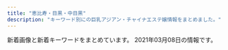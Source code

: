 ```yaml
---
title: "恵比寿・目黒・中目黒"
description: "キーワード別にの巨乳アジアン・チャイナエステ嬢情報をまとめました。"
---
```


新着画像と新着キーワードをまとめています。
2021年03月08日の情報です。

<DmmAffiliateIns />
<KeywordTable
  shops={
    [
    {
        "keywords": {
            "83": 39,
            "E": 57,
            "82": 18,
            "89": 18,
            "C": 138,
            "85": 123,
            "D": 141,
            "86": 60,
            "87": 78
        },
        "name": "\u30d5\u30a3\u30b8\u30fc\u30ea\u30be\u30fc\u30c8",
        "url": "http://fiji-resort.ests.jp/",
        "station": "\u4e2d\u76ee\u9ed2\u99c5\u897f\u53e3",
        "img_links": [
            "http://fiji-resort.ests.jp/images/s_link.png",
            "http://fiji-resort.ests.jp/photos/sites/30/2019/05/2019050215480292.jpg",
            "http://fiji-resort.ests.jp/images/access05.jpg",
            "http://fiji-resort.ests.jp/images/topics_bj3.png",
            "http://fiji-resort.ests.jp/photos/sites/30/2018/06/2018061511340989.jpg",
            "http://fiji-resort.ests.jp/photos/sites/30/2020/02/2020022116402274.jpg",
            "http://fiji-resort.ests.jp/images/s_topics.png",
            "http://fiji-resort.ests.jp/photos/sites/30/2019/03/2019033011105316.jpg",
            "http://fiji-resort.ests.jp/photos/sites/30/2019/06/2019060610451514.jpg",
            "http://fiji-resort.ests.jp/images/s_staff.png",
            "http://fiji-resort.ests.jp/images/access01.jpg",
            "http://fiji-resort.ests.jp/images/mobile.png",
            "http://fiji-resort.ests.jp/photos/sites/30/2019/03/2019031518525662.jpg",
            "http://fiji-resort.ests.jp/photos/sites/30/2019/09/2019092914334514.jpg",
            "http://fiji-resort.ests.jp/photos/sites/30/2018/09/2018091916161390.jpg",
            "http://fiji-resort.ests.jp/photos/sites/30/2018/11/2018110510493422.jpg",
            "http://fiji-resort.ests.jp/images/access06.jpg",
            "http://fiji-resort.ests.jp/images/access03.jpg",
            "http://fiji-resort.ests.jp/photos/sites/30/2019/05/2019050215480157.jpg",
            "http://fiji-resort.ests.jp/images/end.png",
            "http://fiji-resort.ests.jp/photos/sites/30/2018/09/2018091301234543.jpg",
            "http://fiji-resort.ests.jp/photos/sites/30/2019/03/2019033011081995.jpg",
            "http://fiji-resort.ests.jp/photos/sites/30/2019/06/2019061411123068.jpg",
            "http://fiji-resort.ests.jp/images/access04.jpg",
            "http://fiji-resort.ests.jp/images/line.png",
            "http://fiji-resort.ests.jp/photos/sites/30/2019/12/2019121110440091.jpg",
            "http://fiji-resort.ests.jp/images/access02.jpg",
            "http://fiji-resort.ests.jp/images/top.png",
            "http://fiji-resort.ests.jp/photos/sites/30/2019/05/2019050215480138.jpg",
            "http://fiji-resort.ests.jp/photos/sites/30/2019/04/2019042017525677.jpg",
            "http://fiji-resort.ests.jp/photos/sites/30/2018/11/2018110510493920.jpg",
            "http://fiji-resort.ests.jp/photos/sites/30/2019/11/2019110909384037.jpg"
        ]
    },
    {
        "station": "JR\u76ee\u9ed2\u99c5\u6771\u53e3",
        "keywords": {
            "C": 7,
            "93": 1,
            "85": 8,
            "83": 8,
            "87": 4,
            "E": 3,
            "86": 10,
            "89": 1,
            "D": 21,
            "82": 1,
            "G": 1,
            "F": 1
        },
        "img_links": [
            "http://victoria.tyo.cm/photos/sites/13/2019/06/2019061005275095.jpg",
            "http://victoria.tyo.cm/photos/sites/13/2020/03/2020031904101259.jpg",
            "http://victoria.tyo.cm/photos/sites/13/2019/12/2019120904521188.jpg",
            "http://victoria.tyo.cm/images/top.jpg",
            "http://victoria.tyo.cm/photos/sites/13/2019/01/2019010506293526.jpg",
            "http://victoria.tyo.cm/photos/sites/13/2019/02/2019022703022355.jpg",
            "http://victoria.tyo.cm/photos/sites/13/2019/01/2019010506292922.jpg",
            "http://victoria.tyo.cm/photos/sites/13/2018/12/2018122701570643.jpg",
            "http://victoria.tyo.cm/images/news.jpg",
            "http://victoria.tyo.cm/photos/sites/13/2019/12/2019120904521737.jpg",
            "http://victoria.tyo.cm/photos/sites/13/2019/08/2019080607062415.jpg",
            "http://victoria.tyo.cm/images/room3.jpg",
            "http://victoria.tyo.cm/photos/sites/13/2019/01/2019012509505197.jpg",
            "https://www.a-side.com/ad/koko/include/banner/koko_125x125.png",
            "http://victoria.tyo.cm/photos/sites/13/2020/01/2020012005552622.jpg",
            "http://victoria.tyo.cm/photos/sites/13/2020/01/2020011104241542.jpg",
            "http://victoria.tyo.cm/photos/sites/13/2018/12/2018121502493879.jpg",
            "http://victoria.tyo.cm/photos/sites/13/2019/05/201905100639429.jpg",
            "http://victoria.tyo.cm/photos/sites/13/2020/02/2020021307433041.jpg",
            "http://victoria.tyo.cm/photos/sites/13/2021/02/2021021509575615.jpg",
            "http://victoria.tyo.cm/images/mobile.jpg",
            "http://victoria.tyo.cm/photos/sites/13/2019/07/2019070206503156.jpg",
            "http://victoria.tyo.cm/photos/sites/13/2020/01/2020011205500461.jpg",
            "http://victoria.tyo.cm/images/room4.jpg",
            "http://victoria.tyo.cm/photos/sites/13/2019/04/2019040304024424.jpg",
            "http://victoria.tyo.cm/photos/sites/13/2019/02/2019021206543056.jpg",
            "http://victoria.tyo.cm/photos/sites/13/2018/12/2018122904411765.jpg",
            "http://victoria.tyo.cm/photos/sites/13/2019/10/2019100904082968.jpg",
            "http://victoria.tyo.cm/photos/sites/13/2019/02/2019021407162693.jpg",
            "http://victoria.tyo.cm/images/face.jpg",
            "http://victoria.tyo.cm/photos/sites/13/2019/01/2019012108071242.jpg",
            "http://victoria.tyo.cm/photos/sites/13/2019/01/2019011103510521.jpg",
            "http://victoria.tyo.cm/photos/sites/13/2018/12/2018121502493847.jpg",
            "http://victoria.tyo.cm/photos/sites/13/2019/12/2019120406433710.jpg",
            "http://victoria.tyo.cm/photos/sites/13/2019/10/2019100904083557.jpg",
            "http://victoria.tyo.cm/photos/sites/13/2018/12/2018121502493953.jpg",
            "http://victoria.tyo.cm/photos/sites/13/2020/02/202002030340133.jpg",
            "http://victoria.tyo.cm/photos/sites/13/2019/10/2019101403232834.jpg",
            "http://victoria.tyo.cm/photos/sites/13/2019/04/2019041807165826.jpg",
            "http://victoria.tyo.cm/images/room1.jpg",
            "http://victoria.tyo.cm/images/pick.jpg",
            "http://victoria.tyo.cm/photos/sites/13/2020/01/2020012005552181.jpg",
            "http://victoria.tyo.cm/photos/sites/13/2020/10/2020100803550565.jpg",
            "http://victoria.tyo.cm/photos/sites/13/2018/12/2018121502493814.jpg",
            "http://victoria.tyo.cm/photos/sites/13/2019/12/2019120106181894.jpg",
            "http://victoria.tyo.cm/photos/sites/13/2018/12/2018122904422525.jpg",
            "http://victoria.tyo.cm/photos/sites/13/2019/01/2019012509534353.jpg",
            "http://victoria.tyo.cm/photos/sites/13/2018/12/2018122701570616.jpg",
            "http://victoria.tyo.cm/images/room2.jpg",
            "http://victoria.tyo.cm/images/s_staff.png",
            "http://victoria.tyo.cm/photos/sites/13/2020/02/2020020104570910.jpg"
        ],
        "url": "http://victoria.tyo.cm/",
        "name": "Victoria\u30fb\u30d3\u30af\u30c8\u30ea\u30a2"
    },
    {
        "station": "JR\u76ee\u9ed2\u99c5\u6771\u53e3",
        "img_links": [
            "http://with-you.tyo.cm/photos/sites/6/2019/02/2019021818404723.jpg",
            "http://with-you.tyo.cm/photos/sites/6/2019/02/2019021816155116.jpg",
            "http://with-you.tyo.cm/photos/sites/6/2020/03/2020032714573892.jpg",
            "http://hanamizuki2.a1.ies.bz/upload/sites/6/2021/02/2021022216380216.jpg",
            "http://with-you.tyo.cm/photos/sites/6/2019/02/2019021816145119.jpg",
            "http://with-you.tyo.cm/photos/sites/6/2019/11/2019110108001772.jpg",
            "http://with-you.tyo.cm/photos/sites/6/2021/02/2021022216380216.jpg",
            "http://with-you.tyo.cm/photos/sites/6/2020/06/2020061515330329.jpg",
            "http://with-you.tyo.cm/photos/sites/6/2019/11/2019112916075124.jpg",
            "http://with-you.tyo.cm/images/top.png",
            "http://with-you.tyo.cm/photos/sites/6/2019/11/2019112517122617.jpg",
            "http://with-you.tyo.cm/images/s_pick.jpg",
            "http://with-you.tyo.cm/photos/sites/6/2019/11/2019111915264240.jpg",
            "http://with-you.tyo.cm/photos/sites/6/2019/06/2019060510455732.jpg",
            "http://with-you.tyo.cm/photos/sites/6/2019/12/2019121017051599.jpg",
            "http://with-you.tyo.cm/photos/sites/6/2019/12/2019121017051597.jpg",
            "http://with-you.tyo.cm/photos/sites/6/2019/03/2019030615474648.jpg",
            "http://with-you.tyo.cm/photos/sites/6/2019/11/2019110108002447.jpg",
            "http://with-you.tyo.cm/photos/sites/6/2020/09/2020092511214697.jpg",
            "http://with-you.tyo.cm/photos/sites/6/2019/10/2019102716505124.jpg",
            "http://with-you.tyo.cm/photos/sites/6/2019/11/2019110107573374.jpg",
            "http://with-you.tyo.cm/photos/sites/6/2019/11/2019112214502832.jpg",
            "http://with-you.tyo.cm/photos/sites/6/2019/12/2019121914290210.jpg",
            "http://with-you.tyo.cm/photos/sites/6/2019/11/2019111915264046.jpg",
            "http://with-you.tyo.cm/photos/sites/6/2020/06/2020061515324852.jpg",
            "http://with-you.tyo.cm/images/s_news.jpg",
            "http://with-you.tyo.cm/photos/sites/6/2019/11/2019110806175734.jpg",
            "http://with-you.tyo.cm/photos/sites/6/2019/02/2019021818395644.jpg",
            "http://with-you.tyo.cm/photos/sites/6/2019/12/2019121914290846.jpg",
            "http://with-you.tyo.cm/photos/sites/6/2019/11/2019112517121980.jpg",
            "http://with-you.tyo.cm/photos/sites/6/2020/03/2020032714542799.jpg",
            "http://with-you.tyo.cm/photos/sites/6/2019/11/2019110606012817.jpg",
            "http://with-you.tyo.cm/images/s_link.jpg",
            "http://with-you.tyo.cm/photos/sites/6/2019/11/2019110806175615.jpg",
            "http://with-you.tyo.cm/images/s_staff.jpg",
            "http://with-you.tyo.cm/photos/sites/6/2019/10/2019102716505281.jpg",
            "http://with-you.tyo.cm/images/s_recuit.jpg",
            "http://with-you.tyo.cm/photos/sites/6/2019/11/2019110107572662.jpg",
            "http://with-you.tyo.cm/photos/sites/6/2019/11/2019112916075813.jpg",
            "http://with-you.tyo.cm/photos/sites/6/2019/11/2019112916080552.jpg",
            "http://with-you.tyo.cm/photos/sites/6/2019/11/2019112214503286.jpg"
        ],
        "name": "With you\u30fb\u30a6\u30a3\u30ba\u30e6\u30fc",
        "keywords": {
            "D": 19,
            "C": 35
        },
        "url": "http://with-you.tyo.cm"
    },
    {
        "name": "RelaCute \u30ea\u30e9\u30ad\u30e5\u30fc\u30c8",
        "keywords": {},
        "img_links": [],
        "url": "http://relacute.tyo.cm/",
        "station": "JR\u76ee\u9ed2\u99c5\u6771\u53e3"
    },
    {
        "img_links": [
            "http://www.himawari-aroma.xyz/images/sys.jpg",
            "http://www.himawari-aroma.xyz/images/staff/3/mayu.png",
            "http://www.himawari-aroma.xyz/images/psd/off.jpg",
            "http://www.himawari-aroma.xyz/images/shop/4/1.jpg",
            "http://www.himawari-aroma.xyz/images/staff/3/ami.png",
            "http://www.himawari-aroma.xyz/images/shop/4/2.jpg",
            "http://www.himawari-aroma.xyz/images/shop/1.png",
            "http://www.himawari-aroma.xyz/images/13.png"
        ],
        "url": "http://www.himawari-aroma.xyz/",
        "station": "JR\u6075\u6bd4\u5bff\u99c5\u897f\u53e3",
        "keywords": {},
        "name": "\u3072\u307e\u308f\u308a"
    },
    {
        "img_links": [
            "http://onlyone.tyo.cm/photos/sites/5/2020/03/2020031716151746.jpg",
            "http://onlyone.tyo.cm/images/s_staff.png",
            "http://onlyone.tyo.cm/photos/sites/5/2020/01/2020011412572423.jpg",
            "http://onlyone.tyo.cm/photos/sites/5/2020/01/2020011413501066.jpg",
            "http://onlyone.tyo.cm/photos/sites/5/2020/09/2020092510523723.jpg",
            "http://onlyone.tyo.cm/photos/sites/5/2020/07/2020070215334437.jpg",
            "http://onlyone.tyo.cm/photos/sites/5/2021/02/2021021810240848.jpg",
            "http://onlyone.tyo.cm/images/acc3.jpg",
            "http://onlyone.tyo.cm/images/room1.jpg",
            "http://onlyone.tyo.cm/photos/sites/5/2019/07/201907171609201.jpg",
            "http://onlyone.tyo.cm/images/acc2.jpg",
            "http://onlyone.tyo.cm/images/room2.jpg",
            "http://onlyone.tyo.cm/photos/sites/5/2019/11/2019110105153240.jpg",
            "http://onlyone.tyo.cm/photos/sites/5/2021/03/2021030316101626.jpg",
            "http://onlyone.tyo.cm/photos/sites/5/2020/01/2020011413500417.jpg",
            "http://onlyone.tyo.cm/photos/sites/5/2020/09/2020092510524025.jpg",
            "http://onlyone.tyo.cm/photos/sites/5/2020/05/2020051419324761.jpg",
            "http://onlyone.tyo.cm/photos/sites/5/2019/11/2019112117013754.jpg",
            "http://onlyone.tyo.cm/photos/sites/5/2020/09/2020090210405221.jpg",
            "http://onlyone.tyo.cm/photos/sites/5/2019/02/2019022310345266.jpg",
            "http://onlyone.tyo.cm/photos/sites/5/2019/01/2019013017371133.jpg",
            "http://onlyone.tyo.cm/photos/sites/5/2019/01/2019011814353078.jpg",
            "http://onlyone.tyo.cm/photos/sites/5/2018/11/2018110713255310.jpg",
            "http://onlyone.tyo.cm/photos/sites/5/2018/03/2018031607430562.jpg",
            "http://onlyone.tyo.cm/photos/sites/5/2019/08/2019080815010066.jpg",
            "http://onlyone.tyo.cm/images/room4.jpg",
            "http://onlyone.tyo.cm/photos/sites/5/2018/10/201810181432433.jpg",
            "http://onlyone.tyo.cm/images/top.png",
            "http://onlyone.a1.ies.bz/upload/sites/5/2021/02/2021022216501749.jpg",
            "http://onlyone.tyo.cm/photos/sites/5/2019/05/2019052911352557.jpg",
            "http://onlyone.tyo.cm/photos/sites/5/2021/03/2021030316101022.jpg",
            "http://onlyone.tyo.cm/images/acc4.jpg",
            "http://onlyone.tyo.cm/photos/sites/5/2019/07/2019070616424775.jpg",
            "http://onlyone.tyo.cm/photos/sites/5/2020/09/2020092617301564.jpg",
            "http://onlyone.tyo.cm/photos/sites/5/2020/07/2020070217061815.jpg",
            "http://onlyone.a1.ies.bz/upload/sites/5/2021/03/2021030316101022.jpg",
            "http://onlyone.tyo.cm/photos/sites/5/2018/08/2018082407542866.jpg",
            "http://onlyone.tyo.cm/photos/sites/5/2021/02/202102181024101.jpg",
            "http://onlyone.tyo.cm/photos/sites/5/2017/11/2017112708111797.jpg",
            "http://onlyone.tyo.cm/photos/sites/5/2020/06/2020060815500896.jpg",
            "http://onlyone.tyo.cm/photos/sites/5/2019/03/2019030418403098.jpg",
            "http://onlyone.tyo.cm/photos/sites/5/2019/02/2019022310334774.jpg",
            "http://onlyone.tyo.cm/photos/sites/5/2021/02/2021022515094363.jpg",
            "http://onlyone.tyo.cm/photos/sites/5/2018/08/2018080308152252.jpg",
            "http://onlyone.tyo.cm/photos/sites/5/2021/02/202102201049167.jpg",
            "http://onlyone.tyo.cm/images/acc1.jpg",
            "http://onlyone.tyo.cm/photos/sites/5/2020/09/2020092218541894.jpg",
            "http://onlyone.tyo.cm/photos/sites/5/2018/09/2018092710191274.jpg",
            "http://onlyone.tyo.cm/photos/sites/5/2019/12/2019121715483135.jpg",
            "http://onlyone.tyo.cm/photos/sites/5/2019/08/2019082610481667.jpg",
            "http://onlyone.tyo.cm/photos/sites/5/2018/11/2018112110301745.jpg",
            "http://onlyone.tyo.cm/photos/sites/5/2019/06/2019060510472559.jpg",
            "http://onlyone.tyo.cm/photos/sites/5/2019/05/2019050915292562.jpg",
            "http://onlyone.tyo.cm/photos/sites/5/2019/11/2019110105152849.jpg",
            "http://onlyone.tyo.cm/images/s_link.png",
            "http://onlyone.tyo.cm/photos/sites/5/2020/02/2020022610121615.jpg",
            "http://onlyone.tyo.cm/images/line.jpg",
            "http://onlyone.tyo.cm/photos/sites/5/2018/06/2018062904050630.jpg",
            "http://onlyone.tyo.cm/photos/sites/5/2019/12/2019120510353312.jpg",
            "http://onlyone.tyo.cm/photos/sites/5/2019/07/2019070711031982.jpg",
            "http://onlyone.tyo.cm/photos/sites/5/2019/06/2019060510384975.jpg",
            "http://onlyone.tyo.cm/photos/sites/5/2018/07/2018071709241386.jpg",
            "http://onlyone.tyo.cm/photos/sites/5/2021/02/2021022216501749.jpg",
            "http://onlyone.tyo.cm/images/new.jpg",
            "http://onlyone.tyo.cm/photos/sites/5/2019/07/2019071716092046.jpg",
            "http://onlyone.tyo.cm/photos/sites/5/2020/09/2020092510523998.jpg",
            "http://onlyone.a1.ies.bz/upload/sites/5/2021/02/2021022515094363.jpg",
            "http://onlyone.tyo.cm/images/room3.jpg"
        ],
        "url": "http://onlyone.tyo.cm/",
        "name": "OnlyOne",
        "station": "JR\u76ee\u9ed2\u99c5\u897f\u53e3",
        "keywords": {
            "86": 11,
            "C": 4,
            "84": 1,
            "85": 8,
            "E": 3,
            "D": 25,
            "88": 4,
            "83": 3,
            "F": 1,
            "87": 5
        }
    },
    {
        "station": "\u4e2d\u76ee\u9ed2\u99c5\u5357\u6539\u672d\u897f\u53e3",
        "url": "http://kaizokusen.jpn.mn/",
        "name": "\u6d77\u8cca\u8239",
        "img_links": [
            "http://kaizokusen.jpn.mn/photos/sites/31/2019/09/2019092905302643.jpg",
            "http://kaizokusen.jpn.mn/images/news04.jpg",
            "http://kaizokusen.jpn.mn/photos/sites/31/2020/02/202002070127147.jpg",
            "http://kaizokusen.jpn.mn/photos/sites/31/2020/05/2020051510144982.jpg",
            "http://kaizokusen.jpn.mn/images/s_news.jpg",
            "http://kaizokusen.jpn.mn/images/s_link.png",
            "http://kaizokusen.jpn.mn/photos/sites/31/2018/07/2018070912312985.jpg",
            "http://kaizokusen.jpn.mn/photos/sites/31/2019/04/2019040301572848.jpg",
            "http://kaizokusen.jpn.mn/photos/sites/31/2019/05/2019051702252726.jpg",
            "http://kaizokusen.jpn.mn/photos/sites/31/2019/01/2019010309225534.jpg",
            "http://kaizokusen.jpn.mn/photos/sites/31/2020/06/2020061305220545.jpg",
            "http://kaizokusen.jpn.mn/photos/sites/31/2019/09/2019091102140786.jpg",
            "http://kaizokusen.jpn.mn/photos/sites/31/2019/06/2019060402255271.jpg",
            "http://kaizokusen.jpn.mn/photos/sites/31/2019/12/201912200917482.jpg",
            "http://kaizokusen.jpn.mn/images/s_staff.png",
            "http://kaizokusen.jpn.mn/images/news_bj1.jpg",
            "http://kaizokusen.jpn.mn/photos/sites/31/2019/02/2019022801560094.jpg",
            "http://kaizokusen.jpn.mn/photos/sites/31/2019/01/2019012803255272.jpg",
            "http://kaizokusen.jpn.mn/images/s_contact.jpg",
            "http://kaizokusen.jpn.mn/photos/sites/31/2020/12/2020120801390122.jpg",
            "http://kaizokusen.jpn.mn/photos/sites/31/2020/02/2020022107354732.jpg",
            "http://kaizokusen.jpn.mn/photos/sites/31/2020/03/2020031402334084.jpg",
            "http://kaizokusen.jpn.mn/photos/sites/31/2020/06/2020061302013959.jpg",
            "http://kaizokusen.jpn.mn/photos/sites/31/2019/12/2019122806012497.jpg",
            "http://kaizokusen.jpn.mn/photos/sites/31/2019/11/2019111401215721.jpg",
            "http://kaizokusen.jpn.mn/images/s_pick.png",
            "http://kaizokusen.jpn.mn/photos/sites/31/2020/08/2020082411195272.jpg",
            "http://kaizokusen.jpn.mn/photos/sites/31/2020/11/2020112103070699.jpg",
            "http://kaizokusen.jpn.mn/photos/sites/31/2019/11/2019112102290816.jpg",
            "http://kaizokusen.jpn.mn/photos/sites/31/2019/03/2019032601332117.jpg",
            "http://kaizokusen.jpn.mn/photos/sites/31/2018/12/2018121710580889.jpg",
            "http://kaizokusen.jpn.mn/photos/sites/31/2020/03/2020030801205388.jpg",
            "http://kaizokusen.jpn.mn/photos/sites/31/2019/06/2019061406003081.jpg",
            "http://kaizokusen.jpn.mn/photos/sites/31/2019/01/201901130238317.jpg",
            "http://kaizokusen.jpn.mn/photos/sites/31/2020/01/2020011609085443.jpg",
            "http://kaizokusen.jpn.mn/images/headline.jpg",
            "http://kaizokusen.jpn.mn/photos/sites/31/2019/12/2019121904244431.jpg",
            "http://kaizokusen.jpn.mn/photos/sites/31/2019/02/2019021410470448.jpg",
            "http://kaizokusen.jpn.mn/photos/sites/31/2020/06/2020060409294464.jpg",
            "http://kaizokusen.jpn.mn/photos/sites/31/2020/01/2020010602051995.jpg",
            "http://kaizokusen.jpn.mn/photos/sites/31/2018/12/2018122706404758.jpg",
            "http://kaizokusen.jpn.mn/photos/sites/31/2020/08/2020080301195061.jpg",
            "http://kaizokusen.jpn.mn/photos/sites/31/2019/03/2019032710574970.jpg",
            "http://kaizokusen.jpn.mn/images/top.jpg",
            "http://kaizokusen.jpn.mn/photos/sites/31/2020/04/2020042207290081.jpg",
            "http://kaizokusen.jpn.mn/images/end.png",
            "http://kaizokusen.jpn.mn/images/news03.jpg",
            "http://kaizokusen.jpn.mn/images/news_bj3.jpg",
            "http://kaizokusen.jpn.mn/images/mobile.jpg",
            "http://kaizokusen.jpn.mn/photos/sites/31/2019/11/2019111410352979.jpg",
            "http://kaizokusen.jpn.mn/photos/sites/31/2020/06/2020062208015349.jpg",
            "http://kaizokusen.jpn.mn/photos/sites/31/2019/06/2019060402255852.jpg"
        ],
        "keywords": {
            "E": 28,
            "85": 27,
            "88": 9,
            "86": 26,
            "C": 44,
            "D": 74,
            "84": 2,
            "83": 7,
            "87": 34
        }
    },
    {
        "img_links": [
            "http://angel.jpn.cm/photos/sites/3/2017/12/201712270537317.jpg",
            "http://angel.jpn.cm/images/s_link.png",
            "http://angel.jpn.cm/photos/sites/3/2016/08/staff28a.jpg",
            "http://angel.jpn.cm/photos/sites/3/2016/08/staff28.jpg",
            "http://angel.jpn.cm/photos/sites/3/2016/08/staff5.jpg",
            "http://angel.jpn.cm/photos/sites/3/2016/08/staff36g.jpg",
            "http://angel.jpn.cm/photos/sites/3/2016/08/staff2a.jpg",
            "http://angel.jpn.cm/images/girl-z2.jpg",
            "http://angel.jpn.cm/photos/sites/3/2016/08/staff4.jpg",
            "http://angel.jpn.cm/photos/sites/3/2016/09/staff40.jpg",
            "http://angel.jpn.cm/photos/sites/3/2021/02/2021021714005240.jpg",
            "http://angel.jpn.cm/images/room3.jpg",
            "http://angel.jpn.cm/photos/sites/3/2016/10/staff01.jpg",
            "http://angel.jpn.cm/photos/sites/3/2017/11/201711280608539.jpg",
            "http://angel.jpn.cm/photos/sites/3/2017/12/2017122705371661.jpg",
            "http://angel.jpn.cm/photos/sites/3/2016/08/staff36h.jpg",
            "http://angel.jpn.cm/photos/sites/3/2016/08/staff21.jpg",
            "http://angel.jpn.cm/photos/sites/3/2020/06/2020061515170635.jpg",
            "http://angel.jpn.cm/photos/sites/3/2016/08/staff24a.jpg",
            "http://angel.jpn.cm/photos/sites/3/2016/08/staff39.jpg",
            "http://angel.jpn.cm/photos/sites/3/2019/07/2019071213431954.jpg",
            "http://angel.jpn.cm/photos/sites/3/2017/11/2017112010234266.jpg",
            "http://angel.jpn.cm/images/room6.jpg",
            "http://angel.jpn.cm/photos/sites/3/2019/12/2019122718552333.jpg",
            "http://angel.jpn.cm/photos/sites/3/2019/10/2019100910242499.jpg",
            "http://angel.jpn.cm/photos/sites/3/2016/08/staff11.jpg",
            "http://angel.jpn.cm/photos/sites/3/2016/08/staff3.jpg",
            "http://angel.jpn.cm/photos/sites/3/2016/08/staff2.jpg",
            "http://angel.jpn.cm/photos/sites/3/2016/08/staff35.jpg",
            "http://angel.jpn.cm/photos/sites/3/2016/08/staff37.jpg",
            "http://angel.jpn.cm/photos/sites/3/2018/11/201811011331167.jpg",
            "http://angel.jpn.cm/photos/sites/3/2016/08/staff14a.jpg",
            "http://angel.jpn.cm/images/s_mobile.png",
            "http://angel.jpn.cm/images/room1.jpg",
            "http://angel.jpn.cm/photos/sites/3/2016/08/staff14.jpg",
            "http://angel.jpn.cm/photos/sites/3/2016/09/staff40a.jpg",
            "http://angel.jpn.cm/photos/sites/3/2016/08/staff24.jpg",
            "http://angel.jpn.cm/photos/sites/3/2018/06/2018061601280885.jpg",
            "http://angel.jpn.cm/photos/sites/3/2016/10/staff41.jpg",
            "http://angel.jpn.cm/images/room4.jpg",
            "http://angel.jpn.cm/images/mobile.jpg",
            "http://angel.jpn.cm/images/s_pick.png",
            "http://angel.jpn.cm/photos/sites/3/2016/08/staff8.jpg",
            "http://angel.jpn.cm/photos/sites/3/2016/08/staff21a.jpg",
            "http://angel.jpn.cm/images/girl-z1.jpg",
            "http://angel.jpn.cm/photos/sites/3/2016/08/staff22.jpg",
            "http://angel.jpn.cm/photos/sites/3/2018/06/2018061505064251.jpg",
            "http://angel.jpn.cm/photos/sites/3/2018/06/2018061505064271.jpg",
            "http://angel.jpn.cm/photos/sites/3/2019/12/2019122718552430.jpg",
            "http://angel.jpn.cm/photos/sites/3/2019/06/2019060510404179.jpg",
            "http://angel.jpn.cm/images/top02.jpg",
            "http://angel.jpn.cm/photos/sites/3/2016/08/staff7a.jpg",
            "http://angel.jpn.cm/images/top01.jpg",
            "http://cdn.dino-es.com/images/logo/150x40DinoEs.png",
            "http://angel2.a1.ies.bz/upload/sites/3/2021/02/2021022516024747.jpg",
            "http://angel.jpn.cm/photos/sites/3/2019/12/2019122718552413.jpg",
            "http://angel.jpn.cm/photos/sites/3/2017/04/1.jpg",
            "http://angel.jpn.cm/images/nbj3.jpg",
            "http://angel.jpn.cm/photos/sites/3/2017/05/8.jpg",
            "http://angel.jpn.cm/photos/sites/3/2016/08/staff39a.jpg",
            "http://angel.jpn.cm/photos/sites/3/2019/07/2019071016030711.jpg",
            "http://angel.jpn.cm/photos/sites/3/2019/06/201906051042276.jpg",
            "http://angel.jpn.cm/photos/sites/3/2017/03/2.jpg",
            "http://angel.jpn.cm/images/room5.jpg",
            "http://angel.jpn.cm/photos/sites/3/2016/08/staff7.jpg",
            "http://angel.jpn.cm/photos/sites/3/2016/10/staff01a.jpg",
            "http://angel.jpn.cm/photos/sites/3/2016/08/staff38.jpg",
            "http://angel.jpn.cm/photos/sites/3/2016/08/staff3a.jpg",
            "http://angel.jpn.cm/photos/sites/3/2017/01/1.jpg",
            "http://angel.jpn.cm/photos/sites/3/2016/08/staff29.jpg",
            "http://angel.jpn.cm/images/room2.jpg",
            "http://angel.jpn.cm/photos/sites/3/2020/09/2020092511154515.jpg",
            "http://angel.jpn.cm/photos/sites/3/2016/09/72670992207769698.jpg",
            "http://angel.jpn.cm/images/s_news.png",
            "http://angel.jpn.cm/photos/sites/3/2018/09/2018091001155585.jpg",
            "http://angel.jpn.cm/photos/sites/3/2016/08/staff23.jpg",
            "http://angel.jpn.cm/images/info.jpg",
            "http://angel.jpn.cm/photos/sites/3/2018/06/2018062105525655.jpg",
            "http://angel.jpn.cm/photos/sites/3/2021/02/2021022516024747.jpg",
            "http://angel.jpn.cm/photos/sites/3/2016/08/staff8a.jpg",
            "http://angel.jpn.cm/photos/sites/3/2019/11/201911181407260.jpg",
            "http://angel.jpn.cm/images/room7.jpg",
            "http://angel.jpn.cm/photos/sites/3/2018/06/2018061601280970.jpg",
            "http://angel.jpn.cm/photos/sites/3/2019/11/2019111814073465.jpg",
            "http://angel.jpn.cm/photos/sites/3/2016/08/staff25.jpg",
            "http://angel.jpn.cm/images/s_staff.png"
        ],
        "url": "http://angel.jpn.cm/",
        "station": "JR\u76ee\u9ed2\u99c5\u6771\u53e3",
        "name": "Angel-\u30a8\u30f3\u30b8\u30a7\u30eb-",
        "keywords": {
            "87": 4,
            "84": 2,
            "86": 9,
            "E": 4,
            "85": 5,
            "89": 3,
            "F": 1,
            "90": 1,
            "D": 27,
            "C": 40,
            "88": 3
        }
    },
    {
        "name": "\u7652\u3057\u5bb6",
        "url": "http://www.oasis.esjoho.com/",
        "img_links": [
            "http://www.oasis.esjoho.com/files/001-02.jpg",
            "http://www.oasis.esjoho.com/files/001.jpg",
            "http://www.oasis.esjoho.com/files/004-02.jpg",
            "http://www.oasis.esjoho.com/files/002-02.jpg",
            "http://www.oasis.esjoho.com/img/btn_blog.png",
            "http://www.oasis.esjoho.com/img/ttl_info.png",
            "http://www.oasis.esjoho.com/img/tel.png",
            "http://www.oasis.esjoho.com/img/ttl_news.png",
            "http://www.oasis.esjoho.com/files/002.jpg",
            "http://www.oasis.esjoho.com/files/005.jpg",
            "http://www.oasis.esjoho.com/img/pickup.jpg",
            "http://www.oasis.esjoho.com/files/005-02.jpg",
            "http://www.oasis.esjoho.com/img/goback.jpg",
            "http://www.oasis.esjoho.com/img/btn_side_mobile.jpg",
            "http://www.oasis.esjoho.com/files/004.jpg"
        ],
        "station": "\u897f\u5c0f\u5c71\u99c5",
        "keywords": {
            "87": 4,
            "85": 2,
            "C": 14,
            "86": 2,
            "D": 6
        }
    },
    {
        "img_links": [
            "http://bimajo-massage.work/sp/img/t-s.jpg",
            "http://bimajo-massage.work/sp/img/pc.jpg",
            "http://bimajo-massage.work/sp/img/pic.jpg",
            "http://bimajo-massage.work/img/sta1.jpg",
            "http://bimajo-massage.work/img/body-.png",
            "http://bimajo-massage.work/sp/img/t-o.jpg",
            "http://bimajo-massage.work/img/mo.png",
            "http://bimajo-massage.work/sp/img/info.jpg",
            "http://bimajo-massage.work/img/pic.png",
            "http://bimajo-massage.work/sp/img/p-6.jpg",
            "http://bimajo-massage.work/sp/img/tel.jpg",
            "http://bimajo-massage.work/img/st7.jpg",
            "http://bimajo-massage.work/img/sta5.jpg",
            "http://bimajo-massage.work/sp/img/tit.jpg",
            "http://bimajo-massage.work/img/st1.jpg",
            "http://bimajo-massage.work/sp/img/time.jpg",
            "http://bimajo-massage.work/sp/img/add.jpg",
            "http://bimajo-massage.work/img/sta6.jpg",
            "http://bimajo-massage.work/img/xmas.png",
            "http://bimajo-massage.work/sp/img/st1.jpg",
            "http://bimajo-massage.work/sp/img/st5.jpg",
            "http://bimajo-massage.work/sp/img/cam.jpg",
            "http://bimajo-massage.work/img/acc1.jpg",
            "http://bimajo-massage.work/img/st6.jpg",
            "http://bimajo-massage.work/sp/img/botton.jpg",
            "http://bimajo-massage.work/img/acc2.jpg",
            "http://bimajo-massage.work/sp/img/t-t.jpg",
            "http://bimajo-massage.work/sp/img/acc2.jpg",
            "http://bimajo-massage.work/sp/img/sys.jpg",
            "http://bimajo-massage.work/sp/img/t-r.jpg",
            "http://bimajo-massage.work/sp/img/p-7.jpg",
            "http://bimajo-massage.work/sp/img/st6.jpg",
            "http://bimajo-massage.work/sp/img/p-5.jpg",
            "http://bimajo-massage.work/img/st5.jpg",
            "http://bimajo-massage.work/img/sta7.jpg",
            "http://bimajo-massage.work/sp/img/st7.jpg",
            "http://bimajo-massage.work/img/bottom.png",
            "http://bimajo-massage.work/sp/img/t-a.jpg",
            "http://bimajo-massage.work/sp/img/acc1.jpg"
        ],
        "url": "http://bimajo-massage.work/",
        "station": "JR\u6075\u6bd4\u5bff\u99c5\u897f\u53e3",
        "name": "\u7f8e\u9b54\u5973",
        "keywords": {
            "88": 2,
            "C": 13,
            "87": 12,
            "85": 13,
            "86": 12,
            "E": 2,
            "D": 24
        }
    },
    {
        "station": "JR\u76ee\u9ed2\u99c5\u6771\u53e3",
        "img_links": [
            "http://meguro-babel.com/images/room/photo03.jpg",
            "http://meguro-babel.com/girl/9.jpg",
            "http://meguro-babel.com/topics/img/156-1.jpg",
            "http://meguro-babel.com/topics/img/155-1.jpg",
            "http://meguro-babel.com/girl/13.jpg",
            "http://meguro-babel.com/girl/6.jpg",
            "http://meguro-babel.com/images/room/photo01.jpg",
            "http://meguro-babel.com/images/room/photo04.jpg",
            "http://meguro-babel.com/girl/19.jpg",
            "http://meguro-babel.com/girl/1.jpg",
            "http://meguro-babel.com/girl/3.jpg",
            "http://meguro-babel.com/girl/7.jpg",
            "http://meguro-babel.com/girl/24.jpg",
            "http://meguro-babel.com/girl/10.jpg",
            "http://meguro-babel.com/girl/5.jpg",
            "http://meguro-babel.com/topics/img/145-1.jpg",
            "http://meguro-babel.com/images/room/photo02.jpg",
            "http://meguro-babel.com/girl/8.jpg",
            "http://meguro-babel.com/girl/15.jpg",
            "http://meguro-babel.com/images/topimg4.jpg",
            "http://meguro-babel.com/topics/img/151-1.jpg",
            "http://meguro-babel.com/topics/img/142-1.jpg",
            "http://meguro-babel.com/girl/21.jpg",
            "http://meguro-babel.com/girl/2.jpg",
            "http://meguro-babel.com/girl/4.jpg",
            "http://meguro-babel.com/images/qr.jpg",
            "http://meguro-babel.com/topics/img/150-1.jpg",
            "http://meguro-babel.com/girl/11.jpg",
            "http://meguro-babel.com/topics/img/129-1.jpg",
            "http://meguro-babel.com/images/img_1.jpg"
        ],
        "name": "\u30d0\u30d9\u30eb",
        "keywords": {},
        "url": "http://meguro-babel.com/"
    },
    {
        "keywords": {},
        "img_links": [
            "http://kintsuki.este88.com/gals/kixyoko1.jpg",
            "http://kintsuki.este88.com/gals/koyuki1.jpg",
            "http://kintsuki.este88.com/gals/rei1.jpg",
            "http://kintsuki.este88.com/images/ph1.jpg",
            "http://kintsuki.este88.com/gals/kaori1.jpg",
            "http://kintsuki.este88.com/images/r04.jpg",
            "http://kintsuki.este88.com/gals/kana1.jpg",
            "http://kintsuki.este88.com/gals/rina1.jpg",
            "http://kintsuki.este88.com/images/r01.jpg",
            "http://kintsuki.este88.com/gals/momo1.jpg",
            "http://kintsuki.este88.com/gals/yuyu1.jpg",
            "http://kintsuki.este88.com/gals/mika1.jpg",
            "http://kintsuki.este88.com/images/r02.jpg"
        ],
        "url": "http://kintsuki.este88.com/",
        "station": "JR\u76ee\u9ed2\u99c5\u6771\u53e3",
        "name": "\u91d1\u306e\u6708"
    },
    {
        "keywords": {
            "88": 1,
            "D": 5,
            "87": 4,
            "C": 1,
            "85": 1
        },
        "name": "Flower \uff5e\u30d5\u30e9\u30ef\u30fc\uff5e",
        "url": "http://nakamegurofun.com/",
        "img_links": [
            "http://nakamegurofun.com/images/xian.png",
            "http://nakamegurofun.com/files/006fa9d.jpg",
            "http://nakamegurofun.com/images/s4.jpg",
            "http://nakamegurofun.com/files/008fa9d.jpg",
            "http://nakamegurofun.com/files/007-030964.jpg",
            "http://nakamegurofun.com/files/0034f22.jpg",
            "http://nakamegurofun.com/files/003fa9d.jpg",
            "http://nakamegurofun.com/images/infotiao1.jpg",
            "http://nakamegurofun.com/files/005fa9d.jpg",
            "http://nakamegurofun.com/images/main_bottom.png",
            "http://nakamegurofun.com/images/zi_massage.png",
            "http://nakamegurofun.com/files/0024f22.jpg",
            "http://nakamegurofun.com/files/0084f22.jpg",
            "http://nakamegurofun.com/files/0020964.jpg",
            "http://nakamegurofun.com/files/008-030964.jpg",
            "http://nakamegurofun.com/images/s2.jpg",
            "http://nakamegurofun.com/files/002fa9d.jpg",
            "http://nakamegurofun.com/files/0080964.jpg",
            "http://nakamegurofun.com/images/s1.jpg",
            "http://nakamegurofun.com/files/006-020964.jpg",
            "http://nakamegurofun.com/files/005-030964.jpg",
            "http://nakamegurofun.com/files/002-020964.jpg",
            "http://nakamegurofun.com/images/shop/shop04.jpg",
            "http://nakamegurofun.com/images/service91a6.png",
            "http://nakamegurofun.com/images/tel.png",
            "http://nakamegurofun.com/files/006-030964.jpg",
            "http://nakamegurofun.com/images/shop/shop02.jpg",
            "http://nakamegurofun.com/files/002-030964.jpg",
            "http://nakamegurofun.com/files/0070964.jpg",
            "http://nakamegurofun.com/files/0060964.jpg",
            "http://nakamegurofun.com/images/main_top.png",
            "http://nakamegurofun.com/files/0074f22.jpg",
            "http://nakamegurofun.com/files/0064f22.jpg",
            "http://nakamegurofun.com/files/0050964.jpg",
            "http://nakamegurofun.com/images/zi_staff.png",
            "http://nakamegurofun.com/files/0054f22.jpg",
            "http://nakamegurofun.com/images/shop/shop01.jpg",
            "http://nakamegurofun.com/images/s5.jpg",
            "http://nakamegurofun.com/files/008-020964.jpg",
            "http://nakamegurofun.com/files/0030964.jpg",
            "http://nakamegurofun.com/files/007fa9d.jpg",
            "http://nakamegurofun.com/images/s3.jpg",
            "http://nakamegurofun.com/images/shop/shop03.jpg",
            "http://nakamegurofun.com/files/003-020964.jpg",
            "http://nakamegurofun.com/files/005-020964.jpg",
            "http://nakamegurofun.com/files/007-020964.jpg",
            "http://nakamegurofun.com/files/003-030964.jpg"
        ],
        "station": "\u4e2d\u76ee\u9ed2\u99c5\u897f\u53e3"
    },
    {
        "img_links": [
            "http://hi-msg.com/tonton/images/staff_images/st2.jpg",
            "http://hi-msg.com/tonton/images/staff_images/st5.jpg",
            "http://hi-msg.com/tonton/images/eve1.png",
            "http://hi-msg.com/tonton/images/r4.jpg",
            "http://hi-msg.com/tonton/images/slider/slide1.png",
            "http://hi-msg.com/tonton/images/an_5_01.jpg",
            "http://hi-msg.com/tonton/images/index_01.jpg",
            "http://hi-msg.com/tonton/images/staff_images/sl.png",
            "http://hi-msg.com/tonton/images/slider/slide2.png",
            "http://hi-msg.com/tonton/images/slider/slide2s.png",
            "http://hi-msg.com/tonton/images/an_2_02.jpg",
            "http://hi-msg.com/tonton/images/slider/slide1s.png",
            "http://hi-msg.com/tonton/images/index-2.jpg",
            "http://hi-msg.com/tonton/images/qr.jpg",
            "http://hi-msg.com/tonton/images/an_1_02.jpg",
            "http://hi-msg.com/tonton/images/an_4_02.jpg",
            "http://hi-msg.com/tonton/images/r1.jpg",
            "http://hi-msg.com/tonton/images/an_5_02.jpg",
            "http://hi-msg.com/tonton/images/fbb.jpg",
            "http://hi-msg.com/tonton/images/staff_images/st3.jpg",
            "http://hi-msg.com/tonton/images/r3.jpg",
            "http://hi-msg.com/tonton/images/an_3_02.jpg",
            "http://hi-msg.com/tonton/images/sys1.jpg",
            "http://hi-msg.com/tonton/images/an_6_02.jpg",
            "http://hi-msg.com/tonton/images/staff_images/st4.jpg",
            "http://hi-msg.com/tonton/images/index-1.jpg",
            "http://hi-msg.com/tonton/images/r2.jpg",
            "http://hi-msg.com/tonton/images/an_2_01.jpg",
            "http://hi-msg.com/tonton/images/staff_images/st1.jpg",
            "http://hi-msg.com/tonton/images/an_1_01.jpg",
            "http://hi-msg.com/tonton/images/an_6_01.jpg",
            "http://hi-msg.com/tonton/images/an_4_01.jpg",
            "http://hi-msg.com/tonton/images/slider/slide3.png",
            "http://hi-msg.com/tonton/images/slider/slide3s.png",
            "http://hi-msg.com/tonton/images/an_3_01.jpg"
        ],
        "station": "JR\u6075\u6bd4\u5bff\u99c5\u897f\u53e3",
        "name": "\u30c8\u30f3\u30c8\u30f3",
        "url": "http://hi-msg.com/tonton/",
        "keywords": {
            "E": 5,
            "D": 19,
            "85": 7,
            "C": 7,
            "83": 7,
            "86": 17
        }
    }
]
}
/>
<DmmAffiliateScript />

